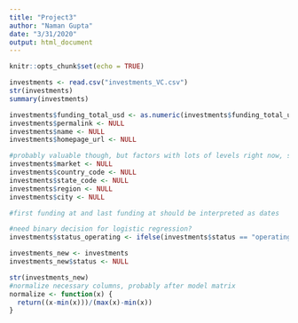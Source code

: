 ```yaml
---
title: "Project3"
author: "Naman Gupta"
date: "3/31/2020"
output: html_document
---
```


```r
knitr::opts_chunk$set(echo = TRUE)
```


```r
investments <- read.csv("investments_VC.csv")
str(investments)
summary(investments)

investments$funding_total_usd <- as.numeric(investments$funding_total_usd)
investments$permalink <- NULL
investments$name <- NULL
investments$homepage_url <- NULL

#probably valuable though, but factors with lots of levels right now, so would end up with a lot of model matrix columns?
investments$market <- NULL 
investments$country_code <- NULL
investments$state_code <- NULL
investments$region <- NULL
investments$city <- NULL

#first funding at and last funding at should be interpreted as dates

#need binary decision for logistic regression?
investments$status_operating <- ifelse(investments$status == "operating",1,0)

investments_new <- investments
investments_new$status <- NULL

str(investments_new)
#normalize necessary columns, probably after model matrix
normalize <- function(x) {
  return((x-min(x)))/(max(x)-min(x))
}



```
